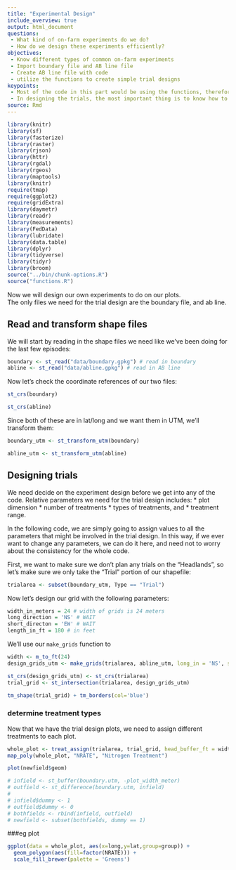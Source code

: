 ```yaml
---
title: "Experimental Design"
include_overview: true
output: html_document
questions:
 - What kind of on-farm experiments do we do?
 - How do we design these experiments efficiently?
objectives:
 - Know different types of common on-farm experiments
 - Import boundary file and AB line file
 - Create AB line file with code
 - utilize the functions to create simple trial designs
keypoints:
 - Most of the code in this part would be using the functions, therefore understanding what different functions can be quite important
 - In designing the trials, the most important thing is to know how to design the experimental rates,and the tech part can be done by someone else
source: Rmd
---
```



```r
library(knitr)
library(sf)
library(fasterize)
library(raster)
library(rjson)
library(httr)
library(rgdal)
library(rgeos)
library(maptools)
library(knitr)
require(tmap)
require(ggplot2)
require(gridExtra)
library(daymetr)
library(readr)
library(measurements)
library(FedData)
library(lubridate)
library(data.table)
library(dplyr)
library(tidyverse)
library(tidyr)
library(broom)
source("../bin/chunk-options.R")
source("functions.R")
```

Now we will design our own experiments to do on our plots.  
The only files we need for the trial design are the boundary file, and ab line.

<!-- JPN: add in if we have time: In addition, as long as we know the actual direction the machines
will be driven on the field, we can create our own AB line with a function. -->

## Read and transform shape files

We will start by reading in the shape files we need like we've been doing for the last few episodes:
```r
boundary <- st_read("data/boundary.gpkg") # read in boundary
abline <- st_read("data/abline.gpkg") # read in AB line
```

<!-- JPN: here is where we can have a popout "what if no abline file" -->
<!-- JPN: add if time
### make our own AB line if you do not already have one
ABline stuff creation here if we can figure it out
-->


Now let's check the coordinate references of our two files:
```r
st_crs(boundary)
```
```r
st_crs(abline)
```

Since both of these are in lat/long and we want them in UTM, we'll transform them:

```r
boundary_utm <- st_transform_utm(boundary)
```

```r
abline_utm <- st_transform_utm(abline)
```


## Designing trials

We need decide on the experiment design before we get into any of the code.  Relative parameters we need for the trial design includes:
 * plot dimension
 * number of treatments
 * types of treatments, and
 * treatment range.

In the following code, we are simply going to assign values to all
the parameters that might be involved in the trial design. In this way, if we ever want to change any parameters, we can do it here, and need not
to worry about the consistency for the whole code.

First, we want to make sure we don't plan any trials on the "Headlands", so let's make sure we only take the "Trial" portion of our shapefile:

```r
trialarea <- subset(boundary_utm, Type == "Trial")
```

Now let's design our grid with the following parameters:
```r
width_in_meters = 24 # width of grids is 24 meters
long_direction = 'NS' # WAIT
short_directon = 'EW' # WAIT
length_in_ft = 180 # in feet
```

We'll use our `make_grids` function to 


```r
width <- m_to_ft(24)
design_grids_utm <- make_grids(trialarea, abline_utm, long_in = 'NS', short_in = 'EW', length_ft = 180, width_ft = width)

st_crs(design_grids_utm) <- st_crs(trialarea)
trial_grid <- st_intersection(trialarea, design_grids_utm)

tm_shape(trial_grid) + tm_borders(col='blue')

```

### determine treatment types
Now that we have the trial design plots, we need to assign different treatments to each plot.
```r
whole_plot <- treat_assign(trialarea, trial_grid, head_buffer_ft = width, seed_treat_rates = c(31000, 34000, 37000, 40000), nitrogen_treat_rates = c(160,200,225,250), seed_quo = 37000, nitrogen_quo = 225)
map_poly(whole_plot, "NRATE", "Nitrogen Treatment")
```
```r
plot(newfield$geom)
```

```r
# infield <- st_buffer(boundary.utm, -plot_width_meter)
# outfield <- st_difference(boundary.utm, infield)
# 
# infield$dummy <- 1
# outfield$dummy <- 0
# bothfields <- rbind(infield, outfield)
# newfield <- subset(bothfields, dummy == 1)
```


###eg plot

```r
ggplot(data = whole_plot, aes(x=long,y=lat,group=group)) +
  geom_polygon(aes(fill=factor(NRATE))) +
  scale_fill_brewer(palette = 'Greens') 
```
